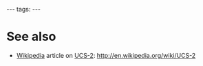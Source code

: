 ---
tags:
---
= See also =

* [[Wikipedia]] article on [[UCS-2]]: http://en.wikipedia.org/wiki/UCS-2
